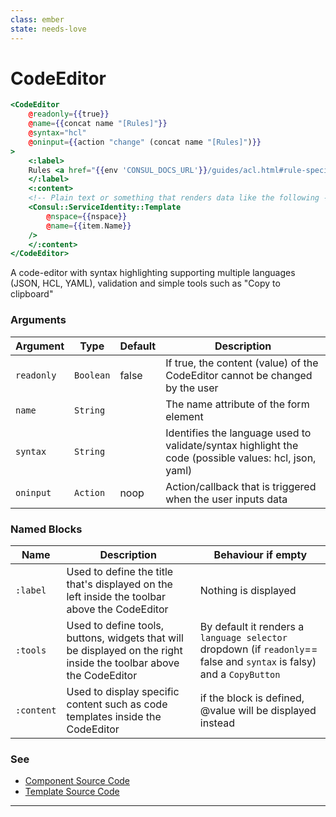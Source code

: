 ```yaml
---
class: ember
state: needs-love
---
```


# CodeEditor

```hbs preview-template
<CodeEditor
    @readonly={{true}}
    @name={{concat name "[Rules]"}}
    @syntax="hcl"
    @oninput={{action "change" (concat name "[Rules]")}}
>
    <:label>
    Rules <a href="{{env 'CONSUL_DOCS_URL'}}/guides/acl.html#rule-specification" rel="help noopener noreferrer" target="_blank">(HCL Format)</a>
    </:label>
    <:content>
    <!-- Plain text or something that renders data like the following -->
    <Consul::ServiceIdentity::Template
        @nspace={{nspace}}
        @name={{item.Name}}
    />
    </:content>
</CodeEditor>
```

A code-editor with syntax highlighting supporting multiple languages (JSON, HCL, YAML), validation and simple tools such as "Copy to clipboard"


### Arguments

| Argument | Type | Default | Description |
| --- | --- | --- | --- |
| `readonly` | `Boolean` | false | If true, the content (value) of the CodeEditor cannot be changed by the user |
| `name` | `String` |  | The name attribute of the form element |
| `syntax` | `String` |  | Identifies the language used to validate/syntax highlight the code (possible values: hcl, json, yaml) |
| `oninput` | `Action` | noop | Action/callback that is triggered when the user inputs data |

### Named Blocks

| Name | Description | Behaviour if empty |
| --- | --- | --- |
| `:label` | Used to define the title that's displayed on the left inside the toolbar above the CodeEditor | Nothing is displayed |
| `:tools` | Used to define tools, buttons, widgets that will be displayed on the right inside the toolbar above the CodeEditor | By default it renders a `language selector` dropdown (if `readonly`== false and `syntax` is falsy) and a `CopyButton`
| `:content` | Used to display specific content such as code templates inside the CodeEditor | if the block is defined, @value will be displayed instead |


### See

- [Component Source Code](./index.js)
- [Template Source Code](./index.hbs)

---
